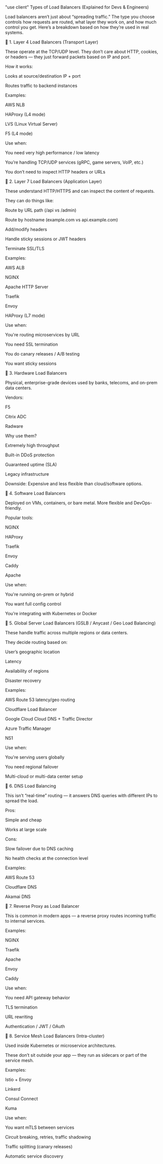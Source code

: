 "use client"
Types of Load Balancers (Explained for Devs & Engineers)

Load balancers aren’t just about “spreading traffic.” The type you choose controls how requests are routed, what layer they work on, and how much control you get. Here’s a breakdown based on how they’re used in real systems.

🔹 1. Layer 4 Load Balancers (Transport Layer)

These operate at the TCP/UDP level. They don’t care about HTTP, cookies, or headers — they just forward packets based on IP and port.

How it works:

Looks at source/destination IP + port

Routes traffic to backend instances

Examples:

AWS NLB

HAProxy (L4 mode)

LVS (Linux Virtual Server)

F5 (L4 mode)

Use when:

You need very high performance / low latency

You’re handling TCP/UDP services (gRPC, game servers, VoIP, etc.)

You don’t need to inspect HTTP headers or URLs

🔹 2. Layer 7 Load Balancers (Application Layer)

These understand HTTP/HTTPS and can inspect the content of requests.

They can do things like:

Route by URL path (/api vs /admin)

Route by hostname (example.com vs api.example.com)

Add/modify headers

Handle sticky sessions or JWT headers

Terminate SSL/TLS

Examples:

AWS ALB

NGINX

Apache HTTP Server

Traefik

Envoy

HAProxy (L7 mode)

Use when:

You're routing microservices by URL

You need SSL termination

You do canary releases / A/B testing

You want sticky sessions

🔹 3. Hardware Load Balancers

Physical, enterprise-grade devices used by banks, telecoms, and on-prem data centers.

Vendors:

F5

Citrix ADC

Radware

Why use them?

Extremely high throughput

Built-in DDoS protection

Guaranteed uptime (SLA)

Legacy infrastructure

Downside: Expensive and less flexible than cloud/software options.

🔹 4. Software Load Balancers

Deployed on VMs, containers, or bare metal. More flexible and DevOps-friendly.

Popular tools:

NGINX

HAProxy

Traefik

Envoy

Caddy

Apache

Use when:

You're running on-prem or hybrid

You want full config control

You’re integrating with Kubernetes or Docker

🔹 5. Global Server Load Balancers (GSLB / Anycast / Geo Load Balancing)

These handle traffic across multiple regions or data centers.

They decide routing based on:

User’s geographic location

Latency

Availability of regions

Disaster recovery

Examples:

AWS Route 53 latency/geo routing

Cloudflare Load Balancer

Google Cloud Cloud DNS + Traffic Director

Azure Traffic Manager

NS1

Use when:

You're serving users globally

You need regional failover

Multi-cloud or multi-data center setup

🔹 6. DNS Load Balancing

This isn’t “real-time” routing — it answers DNS queries with different IPs to spread the load.

Pros:

Simple and cheap

Works at large scale

Cons:

Slow failover due to DNS caching

No health checks at the connection level

Examples:

AWS Route 53

Cloudflare DNS

Akamai DNS

🔹 7. Reverse Proxy as Load Balancer

This is common in modern apps — a reverse proxy routes incoming traffic to internal services.

Examples:

NGINX

Traefik

Apache

Envoy

Caddy

Use when:

You need API gateway behavior

TLS termination

URL rewriting

Authentication / JWT / OAuth

🔹 8. Service Mesh Load Balancers (Intra-cluster)

Used inside Kubernetes or microservice architectures.

These don’t sit outside your app — they run as sidecars or part of the service mesh.

Examples:

Istio + Envoy

Linkerd

Consul Connect

Kuma

Use when:

You want mTLS between services

Circuit breaking, retries, traffic shadowing

Traffic splitting (canary releases)

Automatic service discovery